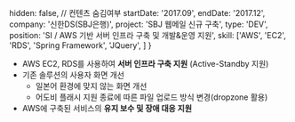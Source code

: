   hidden: false, // 컨텐츠 숨김여부
  startDate: '2017.09',
  endDate: '2017.12',
  company: '신한DS(SBJ은행)',
  project: 'SBJ 웹메일 신규 구축',
  type: 'DEV',
  position: 'SI / AWS 기반 서버 인프라 구축 및 개발&운영 지원',
  skill: ['AWS', 'EC2', 'RDS', 'Spring Framework', 'JQuery', ]
} 

- AWS EC2, RDS를 사용하여 **서버 인프라 구축 지원** (Active-Standby 지원)
- 기존 솔루션의 사용자 화면 개선
  - 일본어 환경에 맞지 않는 화면 개선
  - 어도비 플래시 지원 종료에 따른 파일 업로드 방식 변경(dropzone 활용)
- AWS에 구축된 서비스의 **유지 보수 및 장애 대응 지원**